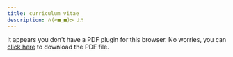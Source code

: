 ```yaml
---
title: curriculum vitae
description: ᕕ(⌐■_■)ᕗ ♪♬
---
```

    
```{=html}
<object 
    data="pdf/devanshu_sen_pandey_resume.pdf"
    type="application/pdf"
    width="100%" 
    height="100%" 
    aria-label="Devanshu Sen Pandey Resume PDF"
>
    <p>It appears you don't have a PDF plugin for this browser.
    No worries, you can <a href="pdf/devanshu_sen_pandey_resume.pdf">click here</a> to
    download the PDF file.</p>
</object>
```